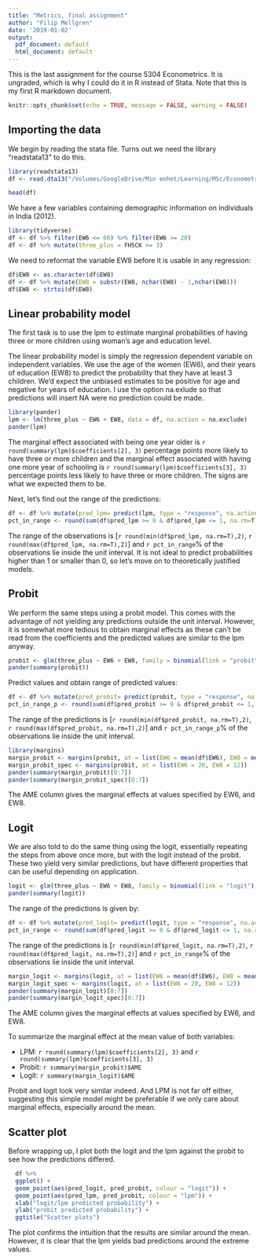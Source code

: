 ```yaml
---
title: "Metrics, final assignment"
author: "Filip Mellgren"
date: '2019-01-02'
output:
  pdf_document: default
  html_document: default
---
```

This is the last assignment for the course 5304 Econometrics. It is ungraded, which is why I could do it in R instead of Stata. Note that this is my first R markdown document.
```r
knitr::opts_chunk$set(echo = TRUE, message = FALSE, warning = FALSE)
```
## Importing the data
We begin by reading the stata file. Turns out we need the library "readstata13" to do this.
```r
library(readstata13)
df <- read.dta13("/Volumes/GoogleDrive/Min enhet/Learning/MSc/Econometrics/Metrics/IHDS_2012_Data.dta")
```

```r
head(df)
```
We have a few variables containing demographic information on individuals in India (2012). 

```r
library(tidyverse)
df <- df %>% filter(EW6 <= 60) %>% filter(EW6 >= 20)
df <- df %>% mutate(three_plus = FH5CK >= 3)
```
We need to reformat the variable EW8 before it is usable in any regression:
```r
df$EW8 <- as.character(df$EW8)
df <- df %>% mutate(EW8 = substr(EW8, nchar(EW8) - 1,nchar(EW8)))
df$EW8 <- strtoi(df$EW8)
```
## Linear probability model
The first task is to use the lpm to estimate marginal probabilities of having three or more children using woman's age and education level.

The linear probability model is simply the regression dependent variable on independent variables. We use the age of the women (EW6), and their years of education (EW8) to predict the probability that they have at least 3 children. We'd expect the unbiased estimates to be positive for age and negative for years of education. I use the option na.exlude so that predictions will insert NA were no prediction could be made.
```r
library(pander)
lpm <- lm(three_plus ~ EW6 + EW8, data = df, na.action = na.exclude)
pander(lpm)
```

The marginal effect associated with being one year older is `r round(summary(lpm)$coefficients[2], 3)` percentage points more likely to have three or more children and the marginal effect associated with having one more year of schooling is `r round(summary(lpm)$coefficients[3], 3)` percentage 
points less likely to have three or more children. The signs are what we expected them to be. 

Next, let's find out the range of the predictions:

```r
df <- df %>% mutate(pred_lpm= predict(lpm, type = "response", na.action = na.exclude))
pct_in_range <- round(sum(df$pred_lpm >= 0 & df$pred_lpm <= 1, na.rm=T)/length(df$pred_lpm),3)*100
```
The range of the observations is [`r round(min(df$pred_lpm, na.rm=T),2)`,  `r round(max(df$pred_lpm, na.rm=T),2)`] and `r pct_in_range`% of the observations lie inside the unit interval. It is not ideal to predict probabilities higher than 1 or smaller than 0, so let's move on to theoretically justified models.

## Probit
We perform the same steps using a probit model. This comes with the advantage of not yielding any predictions outside the unit interval. However, it is somewhat more tedious to obtain marginal effects as these can't be read from the coefficients and the predicted values are similar to the lpm anyway.
```r
probit <- glm(three_plus ~ EW6 + EW8, family = binomial(link = "probit"), data = df, na.action = na.exclude)
pander(summary(probit))
```
Predict values and obtain range of predicted values:
```r
df <- df %>% mutate(pred_probit= predict(probit, type = "response", na.action = na.exclude))
pct_in_range_p <- round(sum(df$pred_probit >= 0 & df$pred_probit <= 1, na.rm=T)/sum(!is.na(df$pred_probit)),3)*100
```

The range of the predictions is [`r round(min(df$pred_probit, na.rm=T),2)`,  `r round(max(df$pred_probit, na.rm=T),2)`] and `r pct_in_range_p`% of the observations lie inside the unit interval.

```r
library(margins)
margin_probit <- margins(probit, at = list(EW6 = mean(df$EW6), EW8 = mean(df$EW8, na.rm = TRUE))) 
margin_probit_spec <- margins(probit, at = list(EW6 = 20, EW8 = 12)) 
pander(summary(margin_probit)[0:7])
pander(summary(margin_probit_spec)[0:7])
```
The AME column gives the marginal effects at values specified by EW6, and EW8.

## Logit
We are also told to do the same thing using the logit, essentially repeating the steps from above once more, but with the logit instead of the probit. These two yield very similar predictions, but have different properties that can be useful depending on application. 

```r
logit <- glm(three_plus ~ EW6 + EW8, family = binomial(link = "logit"), data = df, na.action = na.exclude)
pander(summary(logit))
```
The range of the predictions is given by:
```r
df <- df %>% mutate(pred_logit= predict(logit, type = "response", na.action = na.exclude))
pct_in_range <- round(sum(df$pred_logit >= 0 & df$pred_logit <= 1, na.rm=T)/sum(!is.na(df$pred_logit)),3)*100
```
The range of the predictions is [`r round(min(df$pred_logit, na.rm=T),2)`,  `r round(max(df$pred_logit, na.rm=T),2)`] and `r pct_in_range`% of the observations lie inside the unit interval.
```r
margin_logit <- margins(logit, at = list(EW6 = mean(df$EW6), EW8 = mean(df$EW8, na.rm = TRUE))) 
margin_logit_spec <- margins(logit, at = list(EW6 = 20, EW8 = 12)) 
pander(summary(margin_logit)[0:7])
pander(summary(margin_logit_spec)[0:7])
```
The AME column gives the marginal effects at values specified by EW6, and EW8.

To summarize the marginal effect at the mean value of both variables:

* LPM: `r round(summary(lpm)$coefficients[2], 3)` and `r round(summary(lpm)$coefficients[3], 3)`
* Probit: `r summary(margin_probit)$AME`
* Logit: `r summary(margin_logit)$AME`

Probit and logit look very similar indeed. And LPM is not far off either, suggesting this simple model might be preferable if we only care about marginal effects, especially around the mean.

## Scatter plot
Before wrapping up, I plot both the logit and the lpm against the probit to see how the predictions differed. 
```r
  df %>%
  ggplot() +
  geom_point(aes(pred_logit, pred_probit, colour = "logit")) + 
  geom_point(aes(pred_lpm, pred_probit, colour = "lpm")) + 
  xlab("logit/lpm predicted probability") +
  ylab("probit predicted probability") +
  ggtitle("Scatter plots")
```
The plot confirms the intuition that the results are similar around the mean. However, it is clear that the lpm yields bad predictions around the extreme values.
